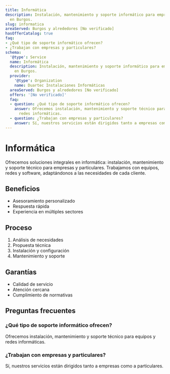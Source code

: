 ```yaml
---
title: Informática
description: Instalación, mantenimiento y soporte informático para empresas y particulares
  en Burgos.
slug: informatica
areaServed: Burgos y alrededores [No verificado]
hasOfferCatalog: true
faq:
- ¿Qué tipo de soporte informático ofrecen?
- ¿Trabajan con empresas y particulares?
schema:
  '@type': Service
  name: Informática
  description: Instalación, mantenimiento y soporte informático para empresas y particulares
    en Burgos.
  provider:
    '@type': Organization
    name: Duartec Instalaciones Informáticas
  areaServed: Burgos y alrededores [No verificado]
  offers: '[No verificado]'
  faq:
  - question: ¿Qué tipo de soporte informático ofrecen?
    answer: Ofrecemos instalación, mantenimiento y soporte técnico para equipos y
      redes informáticas.
  - question: ¿Trabajan con empresas y particulares?
    answer: Sí, nuestros servicios están dirigidos tanto a empresas como a particulares.
---
```


# Informática

Ofrecemos soluciones integrales en informática: instalación, mantenimiento y soporte técnico para empresas y particulares. Trabajamos con equipos, redes y software, adaptándonos a las necesidades de cada cliente.

## Beneficios

- Asesoramiento personalizado
- Respuesta rápida
- Experiencia en múltiples sectores

## Proceso

1. Análisis de necesidades
2. Propuesta técnica
3. Instalación y configuración
4. Mantenimiento y soporte

## Garantías

- Calidad de servicio
- Atención cercana
- Cumplimiento de normativas

## Preguntas frecuentes

### ¿Qué tipo de soporte informático ofrecen?

Ofrecemos instalación, mantenimiento y soporte técnico para equipos y redes informáticas.

### ¿Trabajan con empresas y particulares?

Sí, nuestros servicios están dirigidos tanto a empresas como a particulares.
